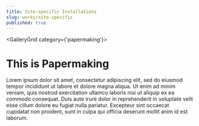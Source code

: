 ```yaml
---
title: Site-specific Installations
slug: works/site-specific
published: true
---
```


<GalleryGrid category={'papermaking'}> </GalleryGrid>

# This is Papermaking
Lorem ipsum dolor sit amet, consectetur adipiscing elit, sed do eiusmod tempor incididunt ut labore et dolore magna aliqua. Ut enim ad minim veniam, quis nostrud exercitation ullamco laboris nisi ut aliquip ex ea commodo consequat. Duis aute irure dolor in reprehenderit in voluptate velit esse cillum dolore eu fugiat nulla pariatur. Excepteur sint occaecat cupidatat non proident, sunt in culpa qui officia deserunt mollit anim id est laborum.